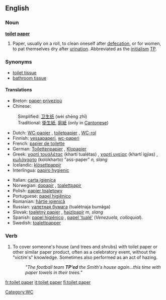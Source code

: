==English==

===Noun===
'''[[toilet]] [[paper]]'''

# Paper, usually on a roll, to clean oneself after [[defecation]], or for women, to pat themselves dry after [[urination]].  Abbreviated as the [[initialism]] [[TP]].

===Synonyms===
*[[toilet tissue]]
*[[bathroom tissue]]

====Translations====
{{top}}
*Breton: [[paper-privezioù]] {{m}}
*Chinese:
:Simplified: [[卫生]][[纸]] (wèi shēng zhǐ)
:Traditional: [[衛生]][[紙]], [[廁]][[紙]] (only in [[Cantonese]])
*Dutch: [[WC-papier]] {{n}}, [[toiletpapier]] {{n}}, [[WC-rol]] {{m}}
*Finnish: [[vessapaperi]], [[wc-paperi]]
*French: [[papier de toilette]] {{m}}
*German: [[Toilettenpapier]] {{n}}, [[Klopapier]] {{n}}
*Greek: [[χαρτί τουαλέτας]] (khartí tualétas) {{n}}, [[χαρτί υγείας]] (khartí igjías) {{n}}, [[κωλόχαρτο]] (kolókharto) "ass-paper" ''n, slang''
*Icelandic: [[klósettpappír]] {{m}}
*Interlingua: [[papiro hygienic]]
{{mid}}
*Italian: [[carta igienica]] {{f}}
*Norwegian: [[dopapir]] {{n}}, [[toalettpapir]] {{n}}
*Polish: [[papier toaletowy]] {{m}}
*Portuguese: [[papel higiênico]] {{m}}
*Romanian: [[hârtie igienică]] {{f}}
*Russian: [[уалетная бумага]] (tualétnaja bumága) {{f}}
*Slovak: [[toaletný papier]] {{m}}, [[hajzlpapír]] ''m, slang''
*Spanish: [[papel higiénico]] {{m}}, [[papel 'tualé']] {{m}} (''Venezuela, colloquial'').
*Swedish: [[toalettpapper]] {{n}}
{{bottom}}

===Verb===
{{en-verb}}

# To cover someone's house (and trees and shrubs) with toilet paper or other similar paper product, often as a celebratory event, without the "victim's" knowledge.  Sometimes also performed as an act of hazing.
#:''"The football team '''TP'ed''' the Smith's house again...this time with paper towels in their trees."''

[[Category:WC]]

[[fr:toilet paper]]
[[it:toilet paper]]
[[fi:toilet paper]]